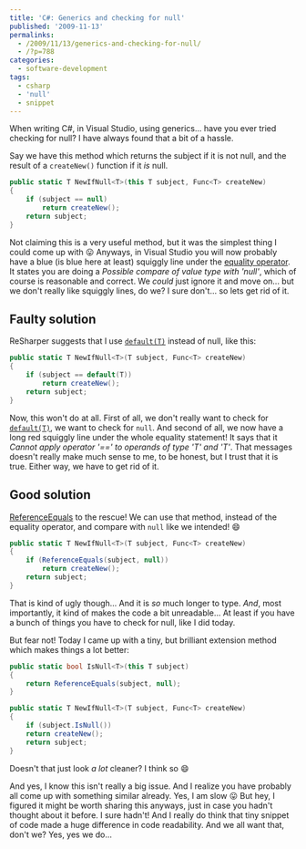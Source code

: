 ---
title: 'C#: Generics and checking for null'
published: '2009-11-13'
permalinks:
  - /2009/11/13/generics-and-checking-for-null/
  - /?p=788
categories:
  - software-development
tags:
  - csharp
  - 'null'
  - snippet
---

When writing C#, in Visual Studio, using generics... have you ever tried checking for null? I have always found that a bit of a hassle.

Say we have this method which returns the subject if it is not null, and the result of a `createNew()` function if it _is_ null.

```csharp
public static T NewIfNull<T>(this T subject, Func<T> createNew)
{
    if (subject == null)
        return createNew();
    return subject;
}
```

Not claiming this is a very useful method, but it was the simplest thing I could come up with 😛 Anyways, in Visual Studio you will now probably have a blue (is blue here at least) squiggly line under the [equality operator](https://msdn.microsoft.com/en-us/library/53k8ybth.aspx). It states you are doing a <cite>Possible compare of value type with 'null'</cite>, which of course is reasonable and correct. We _could_ just ignore it and move on... but we don't really like squiggly lines, do we? I sure don't... so lets get rid of it.

## Faulty solution

ReSharper suggests that I use [`default(T)`](<https://msdn.microsoft.com/en-us/library/xwth0h0d(VS.80).aspx>) instead of null, like this:

```csharp
public static T NewIfNull<T>(T subject, Func<T> createNew)
{
    if (subject == default(T))
        return createNew();
    return subject;
}
```

Now, this won't do at all. First of all, we don't really want to check for [`default(T)`](<https://msdn.microsoft.com/en-us/library/xwth0h0d(VS.80).aspx>), we want to check for `null`. And second of all, we now have a long red squiggly line under the whole equality statement! It says that it <cite>Cannot apply operator '==' to operands of type 'T' and 'T'</cite>. That messages doesn't really make much sense to me, to be honest, but I trust that it is true. Either way, we have to get rid of it.

## Good solution

[ReferenceEquals](<https://msdn.microsoft.com/en-us/library/system.object.referenceequals(VS.80).aspx>) to the rescue! We can use that method, instead of the equality operator, and
compare with `null` like we intended! 😄

```csharp
public static T NewIfNull<T>(T subject, Func<T> createNew)
{
    if (ReferenceEquals(subject, null))
        return createNew();
    return subject;
}
```

That is kind of ugly though... And it is _so_ much longer to type. _And_, most importantly, it kind of makes the code a bit unreadable... At least if you have a bunch of things you have to check for null, like I did today.

But fear not! Today I came up with a tiny, but brilliant extension method which makes things a lot better:

```csharp
public static bool IsNull<T>(this T subject)
{
    return ReferenceEquals(subject, null);
}

public static T NewIfNull<T>(T subject, Func<T> createNew)
{
    if (subject.IsNull())
    return createNew();
    return subject;
}
```

Doesn't that just look _a lot_ cleaner? I think so 😄

And yes, I know this isn't really a big issue. And I realize you have probably all come up with something similar already. Yes, I am slow 😛 But hey, I figured it might be worth sharing this anyways, just in case you hadn't thought about it before. I sure hadn't! And I really do think that tiny snippet of code made a huge difference in code readability. And we all want that, don't we? Yes, yes we do...
